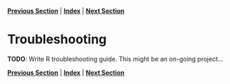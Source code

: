**[Previous Section](review_quiz.html)** | **[Index](../index.html)** | **[Next Section](../data_preparation/index.html)**

Troubleshooting
======

**TODO**: Write R troubleshooting guide. This might be an on-going project...

**[Previous Section](review_quiz.html)** | **[Index](../index.html)** | **[Next Section](../data_preparation/index.html)**